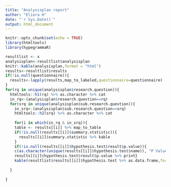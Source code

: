 ```yaml
---
title: "Analysisplan report"
author: "Eliora H"
date: "`r Sys.Date()`"
output: html_document
---
```



```r
knitr::opts_chunk$set(echo = TRUE)
library(htmltools)
library(hypegrammaR)

```


```r
resultlist <- x
analysisplan<-resultlist$analysisplan
knitr::kable(analysisplan,format = "html")
results<-resultlist$results
if(!is.null(questionnaire)){
  results<-lapply(results,map_to_labeled,questionnaire=questionnaire)
}
for(rq in unique(analysisplan$research.question)){
  htmltools::h1(rq) %>% as.character %>% cat
  in_rq<-(analysisplan$research.question==rq)
  for(srq in unique(analysisplan$sub.research.question)){
    in_srq<-(analysisplan$sub.research.question==srq)
    htmltools::h2(srq) %>% as.character %>% cat
    
    for(i in which(in_rq & in_srq)){
    table <- results[[i]] %>% map_to_table 
    if(!is.null(results[[i]]$summary.statistic)){
      results[[i]]$summary.statistic %>% kable
    }
    if(!is.null(results[[i]]$hypothesis.test$result$p.value)){
    c(as.character(unique(results[[i]]$hypothesis.test$name)), "P Value:") %>% cat
    results[[i]]$hypothesis.test$result$p.value %>% print}
    kable(resultlist$results[[i]]$hypothesis.test %>% as.data.frame,format="html")    }
    
  }
  
}


```



